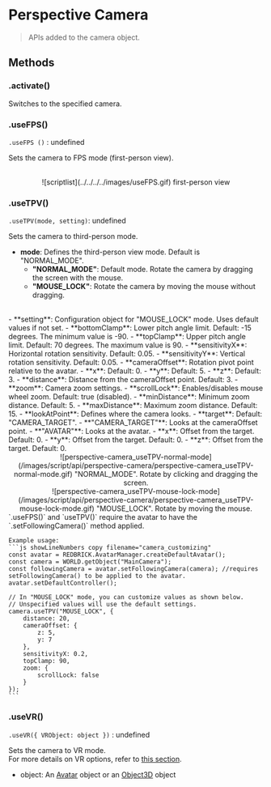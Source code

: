 
# Perspective Camera

> APIs added to the camera object.

## Methods

### .activate()

Switches to the specified camera.

### .useFPS()

`.useFPS ()` : undefined

Sets the camera to FPS mode (first-person view).  

<br/>
<center>
![scriptlist](../../../../images/useFPS.gif) first-person view
</center>

### .useTPV()

`.useTPV(mode, setting)`: undefined

Sets the camera to third-person mode.

- **mode**: Defines the third-person view mode. Default is "NORMAL_MODE".
  - **"NORMAL_MODE"**: Default mode. Rotate the camera by dragging the screen with the mouse.
  - **"MOUSE_LOCK"**: Rotate the camera by moving the mouse without dragging.
<br/>
- **setting**: Configuration object for "MOUSE_LOCK" mode. Uses default values if not set.
  - **bottomClamp**: Lower pitch angle limit. Default: -15 degrees. The minimum value is -90.
  - **topClamp**: Upper pitch angle limit. Default: 70 degrees. The maximum value is 90.
  - **sensitivityX**: Horizontal rotation sensitivity. Default: 0.05.
  - **sensitivityY**: Vertical rotation sensitivity. Default: 0.05.
  - **cameraOffset**: Rotation pivot point relative to the avatar.
    - **x**: Default: 0.
    - **y**: Default: 5.
    - **z**: Default: 3.
  - **distance**: Distance from the cameraOffset point. Default: 3.
  - **zoom**: Camera zoom settings.
    - **scrollLock**: Enables/disables mouse wheel zoom. Default: true (disabled).
    - **minDistance**: Minimum zoom distance. Default: 5.
    - **maxDistance**: Maximum zoom distance. Default: 15.
  - **lookAtPoint**: Defines where the camera looks.
    - **target**: Default: "CAMERA_TARGET".
      - **"CAMERA_TARGET"**: Looks at the cameraOffset point.
      - **"AVATAR"**: Looks at the avatar.
    - **x**: Offset from the target. Default: 0.
    - **y**: Offset from the target. Default: 0.
    - **z**: Offset from the target. Default: 0.

<br/>

<center>
![perspective-camera_useTPV-normal-mode](/images/script/api/perspective-camera/perspective-camera_useTPV-normal-mode.gif) "NORMAL_MODE". Rotate by clicking and dragging the screen.
<br/>
![perspective-camera_useTPV-mouse-lock-mode](/images/script/api/perspective-camera/perspective-camera_useTPV-mouse-lock-mode.gif) "MOUSE_LOCK". Rotate by moving the mouse.
</center>


<Callout type="warning">
    `.useFPS()` and `useTPV()` require the avatar to have the `.setFollowingCamera()` method applied.
    
    Example usage:
    ```js showLineNumbers copy filename="camera_customizing"
    const avatar = REDBRICK.AvatarManager.createDefaultAvatar();
    const camera = WORLD.getObject("MainCamera");
    const followingCamera = avatar.setFollowingCamera(camera); //requires setFollowingCamera() to be applied to the avatar.
    avatar.setDefaultController();

    // In "MOUSE_LOCK" mode, you can customize values as shown below.
    // Unspecified values will use the default settings.
    camera.useTPV("MOUSE_LOCK", {
        distance: 20,
        cameraOffset: {
            z: 5,
            y: 7
        },
        sensitivityX: 0.2,
        topClamp: 90,
        zoom: {
            scrollLock: false
        }
    });
    ```
</Callout>


### .useVR()

`.useVR({ VRObject: object })` : undefined

Sets the camera to VR mode.  
For more details on VR options, refer to [this section](../../engine/content-type#vr-option).

- object: An [Avatar](../api/avatar.mdx) object or an [Object3D](../built-in/three/object3d.mdx) object
